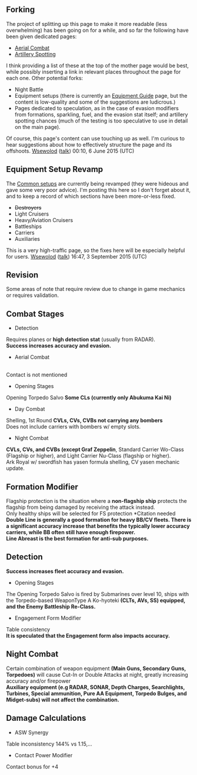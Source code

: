 ==Forking==
The project of splitting up this page to make it more readable (less overwhelming) has been going on for a while, and so far the following have been given dedicated pages:
*[[Aerial Combat]]
*[[Artillery Spotting]]

I think providing a list of these at the top of the mother page would be best, while possibly inserting a link in relevant places throughout the page for each one. Other potential forks:
*Night Battle
*Equipment setups (there is currently an [[Equipment Guide]] page, but the content is low-quality and some of the suggestions are ludicrous.)
*Pages dedicated to speculation, as in the case of evasion modifiers from formations, sparkling, fuel, and the evasion stat itself; and artillery spotting chances (much of the testing is too speculative to use in detail on the main page).

Of course, this page's content can use touching up as well. I'm curious to hear suggestions about how to effectively structure the page and its offshoots. [[User:Wsewolod|Wsewolod]] ([[User talk:Wsewolod|talk]]) 00:10, 6 June 2015 (UTC)

==Equipment Setup Revamp==
The [[Combat#Combat_Equipment_Setup|Common setups]] are currently being revamped (they were hideous and gave some very poor advice). I'm posting this here so I don't forget about it, and to keep a record of which sections have been more-or-less fixed. 
*<strike>Destroyers</strike>
*Light Cruisers
*Heavy/Aviation Cruisers
*Battleships
*Carriers
*Auxiliaries 
This is a very high-traffic page, so the fixes here will be especially helpful for users. [[User:Wsewolod|Wsewolod]] ([[User talk:Wsewolod|talk]]) 16:47, 3 September 2015 (UTC)

== Revision ==

Some areas of note that require review due to change in game mechanics or requires validation.

==Combat Stages==
*Detection
Requires planes or '''high detection stat''' (usually from RADAR).<br/>
'''Success increases accuracy and evasion.'''
*Aerial Combat
<br/>Contact is not mentioned
*Opening Stages
Opening Torpedo Salvo
'''Some CLs (currently only Abukuma Kai Ni)'''
*Day Combat
Shelling, 1st Round
'''CVLs, CVs, CVBs not carrying any bombers'''
<br/>Does not include carriers with bombers w/ empty slots.
*Night Combat
'''CVLs, CVs, and CVBs (except Graf Zeppelin''', Standard Carrier Wo-Class (Flagship or higher), and Light Carrier Nu-Class (flagship or higher).
<br/>Ark Royal w/ swordfish has yasen formula shelling, CV yasen mechanic update.

==Formation Modifier==
Flagship protection is the situation where a '''non-flagship ship''' protects the flagship from being damaged by receiving the attack instead.<br/>
Only healthy ships will be selected for FS protection *Citation needed<br/>
'''Double Line is generally a good formation for heavy BB/CV fleets. There is a significant accuracy increase that benefits the typically lower accuracy carriers, while BB often still have enough firepower.'''<br/>
'''Line Abreast is the best formation for anti-sub purposes.'''

==Detection==
'''Success increases fleet accuracy and evasion.'''

*Opening Stages
The Opening Torpedo Salvo is fired by Submarines over level 10, ships with the Torpedo-based WeaponType A Ko-hyoteki '''(CLTs, AVs, SS) equipped, and the Enemy Battleship Re-Class.'''

*Engagement Form Modifier
Table consistency<br/>
'''It is speculated that the Engagement form also impacts accuracy.'''

==Night Combat==
Certain combination of weapon equipment '''(Main Guns, Secondary Guns, Torpedoes)''' will cause Cut-In or Double Attacks at night, greatly increasing accuracy and/or firepower<br/>
'''Auxiliary equipment (e.g RADAR, SONAR, Depth Charges, Searchlights, Turbines, Special ammunition, Pure AA Equipment, Torpedo Bulges, and Midget-subs) will not affect the combination.'''

==Damage Calculations==
*ASW Synergy
Table inconsistency 144% vs 1.15,...
*Contact Power Modifier
Contact bonus for +4